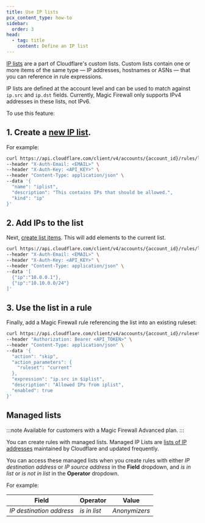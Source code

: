 ```yaml
---
title: Use IP lists
pcx_content_type: how-to
sidebar:
  order: 3
head:
  - tag: title
    content: Define an IP list
---
```


[IP lists](/waf/tools/lists/custom-lists/#lists-with-ip-addresses-ip-lists) are a part of Cloudflare's custom lists. Custom lists contain one or more items of the same type — IP addresses, hostnames or ASNs — that you can reference in rule expressions.

IP lists are defined at the account level and can be used to match against `ip.src` and `ip.dst` fields. Currently, Magic Firewall only supports IPv4 addresses in these lists, not IPv6.

To use this feature:

## 1. Create a [new IP list](/api/resources/rules/subresources/lists/methods/create/).

For example:

```bash
curl https://api.cloudflare.com/client/v4/accounts/{account_id}/rules/lists \
--header "X-Auth-Email: <EMAIL>" \
--header "X-Auth-Key: <API_KEY>" \
--header "Content-Type: application/json" \
--data '{
  "name": "iplist",
  "description": "This contains IPs that should be allowed.",
  "kind": "ip"
}'
```

## 2. Add IPs to the list

Next, [create list items](/api/resources/rules/subresources/lists/subresources/items/methods/create/). This will add elements to the current list.

```bash
curl https://api.cloudflare.com/client/v4/accounts/{account_id}/rules/lists/{list_id}/items \
--header "X-Auth-Email: <EMAIL>" \
--header "X-Auth-Key: <API_KEY>" \
--header "Content-Type: application/json" \
--data '[
  {"ip":"10.0.0.1"},
  {"ip":"10.10.0.0/24"}
]'
```

## 3. Use the list in a rule

Finally, add a Magic Firewall rule referencing the list into an existing ruleset:

```bash
curl https://api.cloudflare.com/client/v4/accounts/{account_id}/rulesets/{ruleset_id}/rules \
--header "Authorization: Bearer <API_TOKEN>" \
--header "Content-Type: application/json" \
--data '{
  "action": "skip",
  "action_parameters": {
    "ruleset": "current"
  },
  "expression": "ip.src in $iplist",
  "description": "Allowed IPs from iplist",
  "enabled": true
}'
```

## Managed lists

:::note
Available for customers with a Magic Firewall Advanced plan.
:::

You can create rules with managed lists. Managed IP Lists are [lists of IP addresses](/waf/tools/lists/managed-lists/#managed-ip-lists) maintained by Cloudflare and updated frequently.

You can access these managed lists when you create rules with either _IP destination address_ or _IP source address_ in the **Field** dropdown, and _is in list_ or _is not in list_ in the **Operator** dropdown.

For example:

| Field                    | Operator     | Value         |
| ------------------------ | ------------ | ------------- |
| _IP destination address_ | _is in list_ | _Anonymizers_ |
